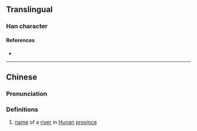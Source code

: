 {{character info}}
==Translingual==

===Han character===
{{Han char|rn=85|rad=水|as=14|sn=17|four=37147|canj=EGDE|ids=⿰氵⿰⿳士冖禾殳}}

====References====
* {{Han ref|kx=0657.260|dkj=18541|hdz=31765.150|uh=6FF2|ud=28658|bh=ED58|bd=60760}}

----

==Chinese==
{{zh-forms}}

===Pronunciation===
{{zh-pron
|m=gǔ
|c=guk1
|mc=y
|oc=
|ma=
|cat=pn
}}

===Definitions===
{{zh-hanzi}}

# [[name]] of a [[river]] in [[Hunan]] [[province]]